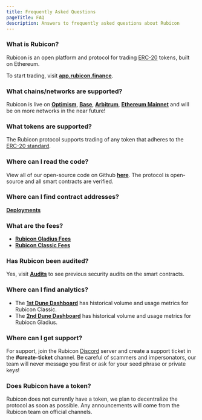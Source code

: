```yaml
---
title: Frequently Asked Questions
pageTitle: FAQ
description: Answers to frequently asked questions about Rubicon
---
```


### What is Rubicon?

Rubicon is an open platform and protocol for trading [ERC-20](https://ethereum.org/en/developers/docs/standards/tokens/erc-20/) tokens, built on  Ethereum.

To start trading, visit [**app.rubicon.finance**](https://app.rubicon.finance/).

### What chains/networks are supported?

Rubicon is live on [**Optimism**](https://www.optimism.io/), [**Base**](https://www.base.org/), [**Arbitrum**](https://arbitrum.io/), [**Ethereum Mainnet**](https://ethereum.org/) and will be on more networks in the near future!

### What tokens are supported?

The Rubicon protocol supports trading of any token that adheres to the [ERC-20 standard](https://ethereum.org/en/developers/docs/standards/tokens/erc-20/).

### Where can I read the code?

View all of our open-source code on Github [**here**](https://github.com/RubiconDeFi/). The protocol is open-source and all smart contracts are verified.

### Where can I find contract addresses?

[**Deployments**](/developers/deployments)

### What are the fees?

- [**Rubicon Gladius Fees**](/developers/protocol/rubicon-gladius/fees)
- [**Rubicon Classic Fees**](/developers/protocol/rubicon-classic/rubicon-market/fees)

### Has Rubicon been audited?

Yes, visit [**Audits**](/developers/protocol/audits) to see previous security audits on the smart contracts.

### Where can I find analytics?

- The [**1st Dune Dashboard**](https://dune.com/rubicondefi/rubicon) has historical volume and usage metrics for Rubicon Classic.
- The [**2nd Dune Dashboard**](https://dune.com/d228/rubicon-gladius) has historical volume and usage metrics for Rubiocn Gladius.

### Where can I get support?

For support, join the Rubicon [Discord](https://discord.com/invite/E7pS24J) server and create a support ticket in the **#create-ticket** channel. Be careful of scammers and impersonators, our team will never message you first or ask for your seed phrase or private keys!

### Does Rubicon have a token?

Rubicon does not currently have a token, we plan to decentralize the protocol as soon as possible. Any announcements will come from the Rubicon team on official channels.
